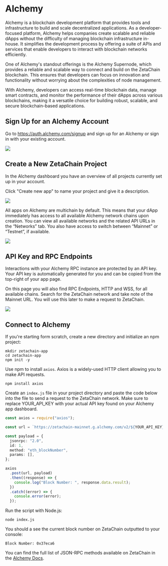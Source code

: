 # Alchemy

Alchemy is a blockchain development platform that provides tools and
infrastructure to build and scale decentralized applications. As a
developer-focused platform, Alchemy helps companies create scalable and reliable
dApps without the difficulty of managing blockchain infrastructure in-house. It
simplifies the development process by offering a suite of APIs and services that
enable developers to interact with blockchain networks efficiently.

One of Alchemy's standout offerings is the Alchemy Supernode, which provides a
reliable and scalable way to connect and build on the ZetaChain blockchain. This
ensures that developers can focus on innovation and functionality without
worrying about the complexities of node management.

With Alchemy, developers can access real-time blockchain data, manage smart
contracts, and monitor the performance of their dApps across various
blockchains, making it a versatile choice for building robust, scalable, and
secure blockchain-based applications.

## Sign Up for an Alchemy Account

Go to https://auth.alchemy.com/signup and sign up for an Alchemy or sign in with
your existing account.

![](/img/docs/alchemy-0.png)

## Create a New ZetaChain Project

In the Alchemy dashboard you have an overview of all projects currently set up
in your account.

Click "Create new app" to name your project and give it a description.

![](/img/docs/alchemy-1.png)

All apps on Alchemy are multichain by default. This means that your dApp
immediately has access to all available Alchemy network chains upon creation.
You can view all available networks and the related API URLs in the “Networks”
tab. You also have access to switch between “Mainnet” or “Testnet”, if
available.

![](/img/docs/alchemy-2.png)

## API Key and RPC Endpoints

Interactions with your Alchemy RPC instance are protected by an API key. Your
API key is automatically generated for you and can be copied from the top-right
of your app page.

On this page you will also find RPC Endpoints, HTTP and WSS, for all available
chains. Search for the ZetaChain network and take note of the Mainnet URL. You
will use this later to make a request to ZetaChain.

![](/img/docs/alchemy-3.png)

## Connect to Alchemy

If you're starting form scratch, create a new directory and initialize an npm
project:

```
mkdir zetachain-app
cd zetachain-app
npm init -y
```

Use npm to install `axios`. Axios is a widely-used HTTP client allowing you to
make API requests.

```
npm install axios
```

Create an `index.js` file in your project directory and paste the code below
into the file to send a request to the ZetaChain network. Make sure to replace
YOUR_API_KEY with your actual API key found on your Alchemy app dashboard.

```ts
const axios = require("axios");

const url = `https://zetachain-mainnet.g.alchemy.com/v2/${YOUR_API_KEY}`;

const payload = {
  jsonrpc: "2.0",
  id: 1,
  method: "eth_blockNumber",
  params: [],
};

axios
  .post(url, payload)
  .then((response) => {
    console.log("Block Number: ", response.data.result);
  })
  .catch((error) => {
    console.error(error);
  });
```

Run the script with Node.js:

```
node index.js
```

You should a see the current block number on ZetaChain outputted to your
console:

```
Block Number: 0x37eca6
```

You can find the full list of JSON-RPC methods available on ZetaChain in the
[Alchemy Docs](https://docs.alchemy.com/reference/zetachain-api-endpoints).

